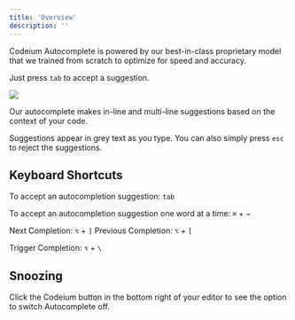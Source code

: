 ```yaml
---
title: 'Overview'
description: ''
---
```


Codeium Autocomplete is powered by our best-in-class proprietary model that we trained from scratch to optimize for speed and accuracy. 

Just press `tab` to accept a suggestion.


<img src="https://exafunction.github.io/public/autocomplete/multi_line.gif"/>

Our autocomplete makes in-line and multi-line suggestions based on the context of your code.

Suggestions appear in grey text as you type. You can also simply press `esc` to reject the suggestions.

## Keyboard Shortcuts

To accept an autocompletion suggestion: `tab`

To accept an autocompletion suggestion one word at a time: `⌘` + `→`

Next Completion: `⌥` + `]` Previous Completion: `⌥` + `[` 

Trigger Completion: `⌥` + `\`

## Snoozing

Click the Codeium button in the bottom right of your editor to see the option to switch Autocomplete off.
